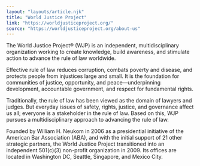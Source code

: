 ```yaml
---
layout: "layouts/article.njk"
title: "World Justice Project"
link: "https://worldjusticeproject.org/"
source: "https://worldjusticeproject.org/about-us"
---
```


The World Justice Project® (WJP) is an independent, multidisciplinary organization working to create knowledge, build awareness, and stimulate action to advance the rule of law worldwide.

Effective rule of law reduces corruption, combats poverty and disease, and protects people from injustices large and small. It is the foundation for communities of justice, opportunity, and peace—underpinning development, accountable government, and respect for fundamental rights.

Traditionally, the rule of law has been viewed as the domain of lawyers and judges. But everyday issues of safety, rights, justice, and governance affect us all; everyone is a stakeholder in the rule of law. Based on this, WJP pursues a multidisciplinary approach to advancing the rule of law. 

Founded by William H. Neukom in 2006 as a presidential initiative of the American Bar Association (ABA), and with the initial support of 21 other strategic partners, the World Justice Project transitioned into an independent 501(c)(3) non-profit organization in 2009. Its offices are located in Washington DC, Seattle, Singapore, and Mexico City.